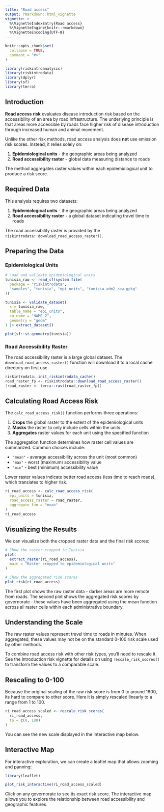 ```yaml
---
title: "Road access"
output: rmarkdown::html_vignette
vignette: >
  %\VignetteIndexEntry{Road access}
  %\VignetteEngine{knitr::rmarkdown}
  %\VignetteEncoding{UTF-8}
---
```


```r
knitr::opts_chunk$set(
  collapse = TRUE,
  comment = "#>"
)
```

```r
library(riskintroanalysis)
library(riskintrodata)
library(dplyr)
library(sf)
library(terra)
```

## Introduction

**Road access risk** evaluates disease introduction risk based on the accessibility of an area by road infrastructure. The underlying principle is that areas more accessible by roads face higher risk of disease introduction through increased human and animal movement.

Unlike the other risk methods, road access analysis does **not** use emission risk scores. Instead, it relies solely on:

1. **Epidemiological units** - the geographic areas being analyzed
2. **Road accessibility raster** - global data measuring distance to roads

The method aggregates raster values within each epidemiological unit to produce a risk score.

## Required Data

This analysis requires two datasets:

1. **Epidemiological units** - the geographic areas being analyzed
2. **Road accessibility raster** - a global dataset indicating travel time to roads

The road accessibility raster is provided by the `riskintrodata::download_road_access_raster()`.

## Preparing the Data

### Epidemiological Units

```r
# Load and validate epidemiological units
tunisia_raw <- read_sf(system.file(
  package = "riskintrodata",
  "samples", "tunisia", "epi_units", "tunisia_adm2_raw.gpkg"
))

tunisia <- validate_dataset(
  x = tunisia_raw,
  table_name = "epi_units",
  eu_name = "NAME_2",
  geometry = "geom"
) |> extract_dataset()

plot(sf::st_geometry(tunisia))
```

### Road Accessibility Raster

The road accessibility raster is a large global dataset. The `download_road_access_raster()` function will download it to a local cache directory on first use.

```r
riskintrodata::init_riskintrodata_cache()
road_raster_fp <- riskintrodata::download_road_access_raster()
(road_raster <- terra::rast(road_raster_fp))
```

## Calculating Road Access Risk

The `calc_road_access_risk()` function performs three operations:

1. **Crops** the global raster to the extent of the epidemiological units
2. **Masks** the raster to only include cells within the units
3. **Aggregates** raster values for each unit using the specified function

The aggregation function determines how raster cell values are summarized. Common choices include:

- `"mean"` - average accessibility across the unit (most common)
- `"max"` - worst (maximum) accessibility value
- `"min"` - best (minimum) accessibility value

Lower raster values indicate better road access (less time to reach roads), which translates to higher risk.

```r
ri_road_access <- calc_road_access_risk(
  epi_units = tunisia,
  road_access_raster = road_raster,
  aggregate_fun = "mean"
)
ri_road_access
```

## Visualizing the Results

We can visualize both the cropped raster data and the final risk scores:

```r
# Show the raster cropped to Tunisia
plot(
  extract_raster(ri_road_access),
  main = "Raster cropped to epidemiological units"
)

# Show the aggregated risk scores
plot_risk(ri_road_access)
```

The first plot shows the raw raster data - darker areas are more remote from roads. The second plot shows the aggregated risk scores by governorate - these values have been aggregated using the mean function across all raster cells within each administrative boundary.

## Understanding the Scale

The raw raster values represent travel time to roads in minutes. When aggregated, these values may not be on the standard 0-100 risk scale used by other methods.

To combine road access risk with other risk types, you'll need to rescale it. See the introduction risk vignette for details on using `rescale_risk_scores()` to transform the values to a comparable scale.

## Rescaling to 0-100

Because the original scaling of the raw risk score is from 0 to around 1600, its 
hard to compare to other score. Here it is simply rescaled linearly to a range from
1 to 100.

```r
ri_road_access_scaled <- rescale_risk_scores(
  ri_road_access,
  to = c(0, 100)
)
```

You can see the new scale displayed in the interactive map below.


## Interactive Map

For interactive exploration, we can create a leaflet map that allows zooming and panning:

```r
library(leaflet)

plot_risk_interactive(ri_road_access_scaled)
```

Click on any governorate to see its exact risk score. The interactive map allows you to explore the relationship between road accessibility and geographic features.
